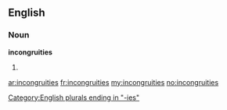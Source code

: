 ==English==

===Noun===
'''incongruities'''

# {{plural of|[[incongruity]]}}

[[Category:English plurals ending in "-ies"]]

[[ar:incongruities]]
[[fr:incongruities]]
[[my:incongruities]]
[[no:incongruities]]